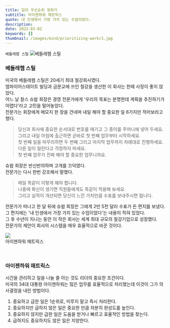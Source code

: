 ```yaml
---
title: 일의 우선순위 정하기
subtitle: 아이젠하워 매트릭스
quote: 내 인생에서 가장 가치 있는 수업이었다.
description: 
date: 2022-02-02
keywords: []
thumbnail: /images/mind/prioritizing-work/1.jpg
---
```


`베들레헴 스틸`
![베들레헴 스틸](/images/mind/prioritizing-work/1.jpg)

### 베들레헴 스틸

미국의 베들레헴 스틸은 20세기 최대 철강회사였다.  
엠파이어스테이트 빌딩과 금문교에 쓰인 철강을 생산한 이 회사는 한때 사정이 좋지 않았다.  
어느 날 찰스 슈왑 회장은 경영 전문가에게 '우리의 목표는 분명한데 계획을 추진하기가 어렵다'라고 고민을 털어놓았다.  
전문가는 회장에게 메모지 한 장을 건네며 내일 해야 할 중요한 일 6가지만 적어보라고 했다.  

> 당신과 회사에 중요한 순서대로 번호를 매기고 그 종이를 주머니에 넣어 두세요.  
> 그리고 내일 아침에 출근하면 곧바로 첫 번째 업무부터 시작하세요.  
> 첫 번째 일을 마무리하면 두 번째 그리고 마지막 업무까지 차례대로 진행하세요.  
> 다른 일이 밀린다고 걱정하지 마세요.  
> 첫 번째 업무가 진짜 해야 할 중요한 업무니까요.

슈왑 회장은 반신반의하며 고개를 끄덕였다.  
전문가는 다시 한번 강조해서 말했다.  

> 매일 똑같이 이렇게 해야 합니다.  
> 나중에 확신이 생기면 직원들에게도 똑같이 적용해 보세요.  
> 그리고 실적이 개선되면 당신이 느낀 가치만큼 수표를 보내주시면 됩니다.

전문가가 떠나고 한 달 뒤에 슈왑 회장은 그에게 2만 5천 달러 수표가 든 편지를 보냈다.  
그 편지에는 '내 인생에서 가장 가치 있는 수업이었다'는 내용이 적혀 있었다.  
그 후 수년이 지나는 동안 이 작은 회사는 세계 최대 규모의 철강기업으로 성장했다.  
전문가의 제안이 회사의 시스템을 매우 효율적으로 바꾼 것이다.  

![](https://firebasestorage.googleapis.com/v0/b/mind-kr.appspot.com/o/img%2F99-4.jpg?alt=media&token=2653bde0-0fb6-4ee2-8f03-923089a8737d)  
아이젠하워 매트릭스

  

### 아이젠하워 매트릭스

시간을 관리하고 일을 나눌 줄 아는 것도 리더의 중요한 조건이다.  
미국의 34대 대통령 아이젠하워는 많은 업무를 효율적으로 처리했는데 이것이 그가 의사결정을 내린 방법이다.  

1.  중요하고 급한 일은 1순위로, 미루지 말고 즉시 처리한다.
2.  중요하지만 급하지 않은 일은 중요한 만큼 차분히 완성도를 높인다.
3.  중요하지 않지만 급한 일은 도움을 받거나 빠르고 효율적인 방법을 찾는다.
4.  급하지도 중요하지도 않은 일은 지양한다.